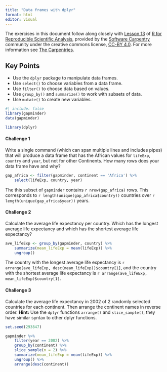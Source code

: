 ```yaml
---
title: "Data frames with dplyr"
format: html
editor: visual
---
```


The exercises in this document follow along closely with [Lesson 13](https://swcarpentry.github.io/r-novice-gapminder/13-dplyr.html) of [R for Reproducible Scientific Analysis](https://swcarpentry.github.io/r-novice-gapminder/), provided by the [Software Carpentry](https://software-carpentry.org/) community under the creative commons license, [CC-BY 4.0](https://creativecommons.org/licenses/by/4.0/). For more information see [The Carpentries](https://carpentries.org/).

::: callout-tip
## Key Points

-   Use the `dplyr` package to manipulate data frames.
-   Use `select()` to choose variables from a data frame.
-   Use `filter()` to choose data based on values.
-   Use `group_by()` and `summarize()` to work with subsets of data.
-   Use `mutate()` to create new variables.
:::

```r
#| include: false
library(gapminder)
data(gapminder)

library(dplyr)
```

#### Challenge 1

Write a single command (which can span multiple lines and includes pipes) that will produce a data frame that has the African values for `lifeExp`, `country` and `year`, but not for other Continents. How many rows does your data frame have and why?

<!-- Challenge 1 answer begin -->

```r
gap_africa <- filter(gapminder, continent == 'Africa') %>%
    select(lifeExp, country, year)
```

The this subset of `gapminder` contains `r nrow(gap_africa)` rows. This corresponds to `r length(unique(gap_africa$country))` countries over `r length(unique(gap_africa$year))` years.

<!-- Challenge 1 answer end -->

#### Challenge 2

Calculate the average life expectancy per country. Which has the longest average life expectancy and which has the shortest average life expectancy?

<!-- Challenge 2 answer begin -->

```r
ave_lifeExp <- group_by(gapminder, country) %>%
    summarize(mean_lifeExp = mean(lifeExp)) %>%
    ungroup()
```

The country with the longest average life expectancy is `r arrange(ave_lifeExp, desc(mean_lifeExp))$country[1]`, and the country with the shortest average life expectancy is `r arrange(ave_lifeExp, mean_lifeExp)$country[1]`.

<!-- Challenge 2 answer end -->

#### Challenge 3

Calculate the average life expectancy in 2002 of 2 randomly selected countries for each continent. Then arrange the continent names in reverse order. **Hint:** Use the `dplyr` functions `arrange()` and `slice_sample()`, they have similar syntax to other dplyr functions.

<!-- Challenge 3 answer begin -->

```r
set.seed(293847)

gapminder %>%
    filter(year == 2002) %>%
    group_by(continent) %>%
    slice_sample(n = 2) %>%
    summarize(mean_lifeExp = mean(lifeExp)) %>%
    ungroup() %>%
    arrange(desc(continent))

```

<!-- Challenge 3 answer end -->

